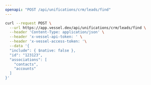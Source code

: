 ```yaml
---
openapi: "POST /api/unifications/crm/leads/find"
---
```


<RequestExample>

```bash Request
curl --request POST \
  --url https://app.vessel.dev/api/unifications/crm/leads/find \
  --header 'Content-Type: application/json' \
  --header 'x-vessel-api-token: ' \
  --header 'x-vessel-access-token: '\
  --data '{
  "include": { $native: false },
  "id": "123123",
  "associations": [
    "contacts",
    "accounts"
  ]
}'
```

</RequestExample>


